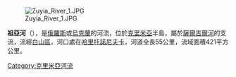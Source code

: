 [[Image:Zuyia_River_1.JPG|right]]

'''祖亞河'''（{{lang-ru|Зуя}}），是[[俄羅斯|俄羅斯]]或[[烏克蘭|烏克蘭]]的河流，位於[[克里米亞|克里米亞]]半島，屬於[[薩爾吉爾河|薩爾吉爾河]]的支流，流經[[白山區|白山區]]，河口處在[[哈里托尼夫卡_(辛菲羅波爾區)|哈里托諾尼夫卡]]，河道全長55公里，流域面積421平方公里。

{{DEFAULTSORT:Зуя (річка)}}
[[Category:克里米亞河流|Category:克里米亞河流]]


{{Ukraine-river-stub}}